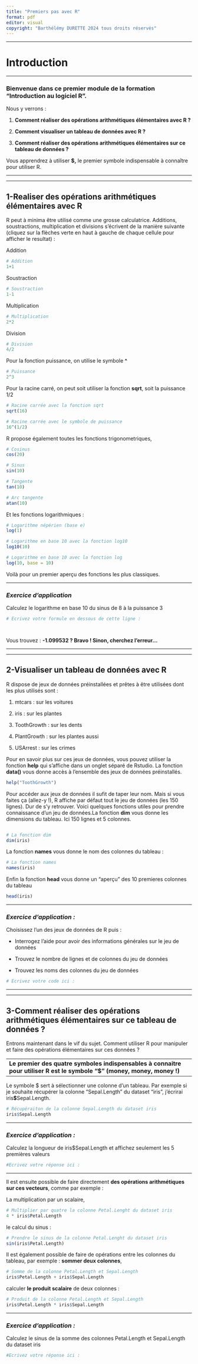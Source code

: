 ```yaml
---
title: "Premiers pas avec R"
format: pdf
editor: visual
copyright: "Barthélémy DURETTE 2024 tous droits réservés"
---
```


------------------------------------------------------------------------

# Introduction

------------------------------------------------------------------------

### Bienvenue dans ce premier module de la formation "Introduction au logiciel R".

Nous y verrons :

1.  **Comment réaliser des opérations arithmétiques élémentaires avec R ?**

2.  **Comment visualiser un tableau de données avec R ?**

3.  **Comment réaliser des opérations arithmétiques élémentaires sur ce tableau de données ?**

Vous apprendrez à utiliser **\$,** le premier symbole indispensable à connaître pour utiliser R.

------------------------------------------------------------------------

------------------------------------------------------------------------

## 1-Realiser des opérations arithmétiques élémentaires avec R

R peut à minima être utilisé comme une grosse calculatrice. Additions, soustractions, multiplication et divisions s'écrivent de la manière suivante (cliquez sur la flèches verte en haut à gauche de chaque cellule pour afficher le resultat) :

Addition

```r
# Addition
1+1
```

Soustraction

```r
# Soustraction
1-1
```

Multiplication

```r
# Multiplication
2*2
```

Division

```r
# Division
4/2
```

Pour la fonction puissance, on utilise le symbole **\^**

```r
# Puissance
2^3
```

Pour la racine carré, on peut soit utiliser la fonction **sqrt**, soit la puissance 1/2

```r
# Racine carrée avec la fonction sqrt
sqrt(16)

# Racine carrée avec le symbole de puissance
16^(1/2)

```

R propose également toutes les fonctions trigonometriques,

```r
# Cosinus
cos(20)

# Sinus
sin(10)

# Tangente
tan(10)

# Arc tangente
atan(10)
```

Et les fonctions logarithmiques :

```r

# Logarithme népérien (base e)
log(1)

# Logarithme en base 10 avec la fonction log10
log10(10)

# Logarithme en base 10 avec la fonction log
log(10, base = 10)
```

Voilà pour un premier aperçu des fonctions les plus classiques.

------------------------------------------------------------------------

### *Exercice d'application*

Calculez le logarithme en base 10 du sinus de 8 à la puissance 3

```r
# Ecrivez votre formule en dessous de cette ligne :




```

Vous trouvez : **-1.099532 ? Bravo ! Sinon, cherchez l'erreur...**

------------------------------------------------------------------------

------------------------------------------------------------------------

## 2-Visualiser un tableau de données avec R

R dispose de jeux de données préinstallées et prêtes à être utilisées dont les plus utilisés sont :

1.  mtcars : sur les voitures

2.  iris : sur les plantes

3.  ToothGrowth : sur les dents

4.  PlantGrowth : sur les plantes aussi

5.  USArrest : sur les crimes

Pour en savoir plus sur ces jeux de données, vous pouvez utiliser la fonction **help** qui s'affiche dans un onglet séparé de Rstudio. La fonction **data()** vous donne accès à l'ensemble des jeux de données préinstallés.

```r
help("ToothGrowth")
```

Pour accéder aux jeux de données il sufit de taper leur nom. Mais si vous faites ça (allez-y !), R affiche par défaut tout le jeu de données (les 150 lignes). Dur de s'y retrouver. Voici quelques fonctions utiles pour prendre connaissance d'un jeu de données.La fonction **dim** vous donne les dimensions du tableau. Ici 150 lignes et 5 colonnes.

```         
```

```r
# La fonction dim
dim(iris)

```

La fonction **names** vous donne le nom des colonnes du tableau :

```r
# La fonction names
names(iris)
```

Enfin la fonction **head** vous donne un "aperçu" des 10 premieres colonnes du tableau

```r
head(iris)
```

------------------------------------------------------------------------

### *Exercice d'application :*

Choisissez l'un des jeux de données de R puis :

-   Interrogez l'aide pour avoir des informations générales sur le jeu de données

-   Trouvez le nombre de lignes et de colonnes du jeu de données

-   Trouvez les noms des colonnes du jeu de données

```r
# Ecrivez votre code ici :


```

------------------------------------------------------------------------

------------------------------------------------------------------------

## 3-Comment réaliser des opérations arithmétiques élémentaires sur ce tableau de données ?

Entrons maintenant dans le vif du sujet. Comment utiliser R pour manipuler et faire des opérations élémentaires sur ces données ?

|                                                                                                                           |
|---------------------------------------------------------------------------------------------------------------------------|
| **Le premier des quatre symboles indispensables à connaitre pour utiliser R est le symbole "\$" (money, money, money !)** |

Le symbole \$ sert à sélectionner une colonne d'un tableau. Par exemple si je souhaite récupérer la colonne "Sepal.Length" du dataset "iris", j'écrirai iris**\$**Sepal.Length.

```r
# Récupéraiton de la colonne Sepal.Length du dataset iris
iris$Sepal.Length
```

------------------------------------------------------------------------

### *Exercice d'application :*

Calculez la longueur de iris\$Sepal.Length et affichez seulement les 5 premières valeurs

```r
#Ecrivez votre réponse ici :


```

------------------------------------------------------------------------

Il est ensuite possible de faire directement **des opérations arithmétiques sur ces vecteurs**, comme par exemple :

La multiplication par un scalaire,

```r
# Multiplier par quatre la colonne Petal.Lenght du dataset iris
4 * iris$Petal.Length
```

le calcul du sinus :

```r
# Prendre le sinus de la colonne Petal.Lenght du dataset iris
sin(iris$Petal.Length)
```

Il est également possible de faire de opérations entre les colonnes du tableau, par exemple : **sommer deux colonnes**,

```r
# Somme de la colonne Petal.Length et Sepal.Length
iris$Petal.Length + iris$Sepal.Length
```

calculer **le produit scalaire** de deux colonnes :

```r
# Produit de la colonne Petal.Length et Sepal.Length
iris$Petal.Length * iris$Sepal.Length
```

------------------------------------------------------------------------

### *Exercice d'application :*

Calculez le sinus de la somme des colonnes Petal.Length et Sepal.Length du dataset iris

```r
#Ecrivez votre réponse ici :

```
